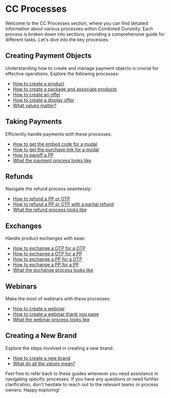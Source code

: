 # CC Processes

Welcome to the CC Processes section, where you can find detailed information about various processes within Combined Curiosity. Each process is broken down into sections, providing a comprehensive guide for different tasks. Let's dive into the key processes:

## Creating Payment Objects

Understanding how to create and manage payment objects is crucial for effective operations. Explore the following processes:

- [How to create a product](/process/payment-objects#create-a-product)
- [How to create a package and associate products](/process/payment-objects#create-a-package)
- [How to create an offer](/process/payment-objects#create-an-offer)
- [How to create a display offer](/process/payment-objects#create-a-display-offer)
- [What values matter?](/process/payment-objects#value-in-meaning)

## Taking Payments

Efficiently handle payments with these processes:

- [How to get the embed code for a modal](/process/taking-payments#embed-code)
- [How to get the purchase link for a modal](/process/taking-payments#purchase-link)
- [How to payoff a PP](/process/taking-payments#pp-payoff)
- [What the payment process looks like](/process/taking-payments#value-in-meaning)

## Refunds

Navigate the refund process seamlessly:

- [How to refund a PP or OTP](/process/refunds#refund)
- [How to refund a PP or OTP with a partial refund](/process/refunds#partial-refund)
- [What the refund process looks like](/process/refunds#value-in-meaning)

## Exchanges

Handle product exchanges with ease:

- [How to exchange a OTP for a OTP](/process/exchanges#otp-to-otp)
- [How to exchange a OTP for a PP](/process/exchanges#otp-to-pp)
- [How to exchange a PP for a OTP](/process/exchanges#pp-to-otp)
- [How to exchange a PP for a PP](/process/exchanges#pp-to-pp)
- [What the exchange process looks like](/process/exchanges#value-in-meaning)

## Webinars

Make the most of webinars with these processes:

- [How to create a webinar](/process/webinars#create-webinar)
- [How to create a webinar thank you page](/process/webinars#thank-you-page)
- [What the webinar process looks like](/process/webinars#value-in-meaning)

## Creating a New Brand

Explore the steps involved in creating a new brand:

- [How to create a new brand](/process/brand#create)
- [What do all the values mean?](/process/brand#value-in-meaning)

Feel free to refer back to these guides whenever you need assistance in navigating specific processes. If you have any questions or need further clarification, don't hesitate to reach out to the relevant teams or process owners. Happy exploring!